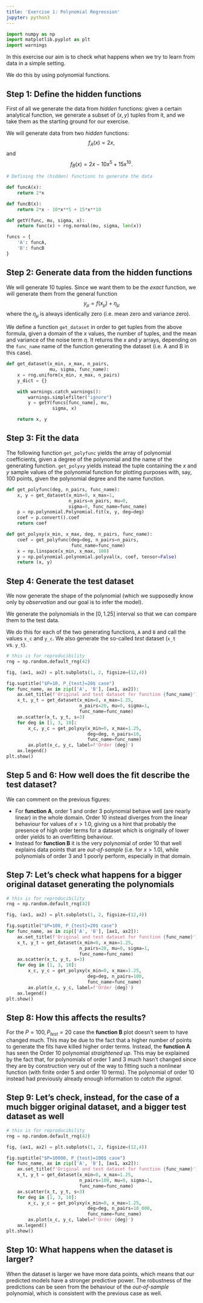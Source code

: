 ```yaml
---
title: 'Exercise 1: Polynomial Regression'
jupyter: python3
---
```


```python
import numpy as np
import matplotlib.pyplot as plt
import warnings
```


In this exercise our aim is to check what happens when we try to learn from data in a simple setting.

We do this by using polynomial functions.

## Step 1: Define the hidden functions

First of all we generate the data from *hidden* functions: given a certain analytical function, we generate a subset of $(x, y)$ tuples from it, and we take them as the starting ground for our exercise.

We will generate data from two *hidden* functions:
$$
f_A(x) = 2x,
$$
and
$$
f_B(x) = 2x - 10x^5 + 15x^10.
$$


```python
# Defining the (hidden) functions to generate the data

def funcA(x):
    return 2*x

def funcB(x):
    return 2*x - 10*x**5 + 15*x**10

def getY(func, mu, sigma, x):
    return func(x) + rng.normal(mu, sigma, len(x))

funcs = {
    'A': funcA,
    'B': funcB
}
```

## Step 2: Generate data from the hidden functions

We will generate 10 tuples. Since we want them to be the *exact* function, we will generate them from the general function
$$
y_{\mu} = f(x_{\mu}) + \eta_{\mu}
$$
where the $\eta_{\mu}$ is always identically zero (i.e. mean zero and variance zero).

We define a function `get_dataset` in order to get tuples from the above formula, given a domain of the $x$ values, the number of tuples, and the mean and variance of the noise term $\eta$. It returns the $x$ and $y$ arrays, depending on the `func_name` name of the function generating the dataset (i.e. A and B in this case).

```python
def get_dataset(x_min, x_max, n_pairs,
                mu, sigma, func_name):
    x = rng.uniform(x_min, x_max, n_pairs)
    y_dict = {}

    with warnings.catch_warnings():
        warnings.simplefilter("ignore")
        y = getY(funcs[func_name], mu,
                 sigma, x)

    return x, y
```

## Step 3: Fit the data

The following function `get_polyfunc` yields the array of polynomial coefficients, given a degree of the polynomial and the name of the generating function. `get_polyxy` yields instead the tuple containing the $x$ and $y$ sample values of the polynomial function for plotting purposes with, say, 100 points, given the polynomial degree and the name function.

```python
def get_polyfunc(deg, n_pairs, func_name):
    x, y = get_dataset(x_min=0, x_max=1,
                       n_pairs=n_pairs, mu=0,
                       sigma=0, func_name=func_name)
    p = np.polynomial.Polynomial.fit(x, y, deg=deg)
    coef = p.convert().coef
    return coef

def get_polyxy(x_min, x_max, deg, n_pairs, func_name):
    coef = get_polyfunc(deg=deg, n_pairs=n_pairs,
                        func_name=func_name)
    x = np.linspace(x_min, x_max, 100)
    y = np.polynomial.polynomial.polyval(x, coef, tensor=False)
    return (x, y)
```

## Step 4: Generate the test dataset

We now generate the shape of the polynomial (which we supposedly know only by *observation* and our goal is to infer the model).

We generate the polynomials in the $[0, 1.25]$ interval so that we can compare them to the test data.

We do this for each of the two generating functions, `A` and `B` and call the values `x_c` and `y_c`.
We also generate the so-called *test* dataset (`x_t` vs. `y_t`).

```python
# this is for reproducibility
rng = np.random.default_rng(42)

fig, (ax1, ax2) = plt.subplots(1, 2, figsize=(12,4))

fig.suptitle("$P=10, P_{test}=20$ case")
for func_name, ax in zip(['A', 'B'], [ax1, ax2]):
    ax.set_title(f'Original and test dataset for function {func_name}')
    x_t, y_t = get_dataset(x_min=0, x_max=1.25,
                           n_pairs=20, mu=0, sigma=1,
                           func_name=func_name)
    ax.scatter(x_t, y_t, s=3)
    for deg in [1, 3, 10]:
        x_c, y_c = get_polyxy(x_min=0, x_max=1.25,
                              deg=deg, n_pairs=10,
                              func_name=func_name)
        ax.plot(x_c, y_c, label=f'Order {deg}')
    ax.legend()
plt.show()
```

## Step 5 and 6: How well does the fit describe the test dataset?

We can comment on the previous figures:

- For **function A**, order 1 and order 3 polynomial behave well (are nearly linear) in the whole domain. Order 10 instead diverges from the linear behaviour for values of $x>1.0$, giving us a hint that probably the presence of high order terms for a dataset which is originally of lower order yields to an overfitting behaviour.
- Instead for **function B** it is the very polynomial of order 10 that well explains data points that are *out-of-sample* (i.e. for $x>1.0$), while polynomials of order 3 and 1 poorly perform, especially in that domain.

## Step 7: Let's check what happens for a bigger original dataset generating the polynomials

```python
# this is for reproducibility
rng = np.random.default_rng(42)

fig, (ax1, ax2) = plt.subplots(1, 2, figsize=(12,4))

fig.suptitle("$P=100, P_{test}=20$ case")
for func_name, ax in zip(['A', 'B'], [ax1, ax2]):
    ax.set_title(f'Original and test dataset for function {func_name}')
    x_t, y_t = get_dataset(x_min=0, x_max=1.25,
                           n_pairs=20, mu=0, sigma=1,
                           func_name=func_name)
    ax.scatter(x_t, y_t, s=3)
    for deg in [1, 3, 10]:
        x_c, y_c = get_polyxy(x_min=0, x_max=1.25,
                              deg=deg, n_pairs=100,
                              func_name=func_name)
        ax.plot(x_c, y_c, label=f'Order {deg}')
    ax.legend()
plt.show()
```

## Step 8: How this affects the results?

For the $P=100, P_{test}=20$ case the **function B** plot doesn't seem to have changed much.
This may be due to the fact that a higher number of points to generate the fits have killed higher order terms.
Instead, the **function A** has seen the Order 10 polynomial *straightened up*.
This may be explained by the fact that, for polynomials of order 1 and 3 much hasn't changed since they are by construction very out of the way to fitting such a nonlinear function (with finite order 5 and order 10 terms). The polynomial of order 10 instead had previously already enough information to *catch the signal*.

## Step 9: Let's check, instead, for the case of a much bigger original dataset, and a bigger test dataset as well

```python
# this is for reproducibility
rng = np.random.default_rng(42)

fig, (ax1, ax2) = plt.subplots(1, 2, figsize=(12,4))

fig.suptitle("$P=10000, P_{test}=100$ case")
for func_name, ax in zip(['A', 'B'], [ax1, ax2]):
    ax.set_title(f'Original and test dataset for function {func_name}')
    x_t, y_t = get_dataset(x_min=0, x_max=1.25,
                           n_pairs=100, mu=0, sigma=1,
                           func_name=func_name)
    ax.scatter(x_t, y_t, s=3)
    for deg in [1, 3, 10]:
        x_c, y_c = get_polyxy(x_min=0, x_max=1.25,
                              deg=deg, n_pairs=10_000,
                              func_name=func_name)
        ax.plot(x_c, y_c, label=f'Order {deg}')
    ax.legend()
plt.show()
```

## Step 10: What happens when the dataset is larger?

When the dataset is larger we have more data points, which means that our predicted models have a stronger predictive power. The robustness of the predictions can be seen from the behaviour of the *out-of-sample* polynomial, which is consistent with the previous case as well.

